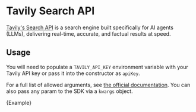 # Tavily Search API

[Tavily's Search API](https://tavily.com) is a search engine built specifically for AI agents (LLMs), delivering real-time, accurate, and factual results at speed.

## Usage

You will need to populate a `TAVILY_API_KEY` environment variable with your Tavily API key or pass it into the constructor as `apiKey`.

For a full list of allowed arguments, see [the official documentation](https://app.tavily.com/documentation/api). You can also pass any param to the SDK via a `kwargs` object.


<CodeBlock language="typescript">{Example}</CodeBlock>
